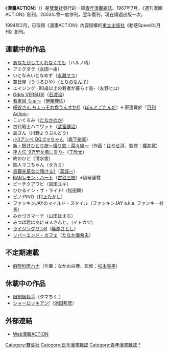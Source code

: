 {{Infobox Magazine
|  title = 漫畫ACTION
| logo = Weekly Manga Action logo.png
| logo_size = 200px
| image_file = 
| image_size = 200px
| image_caption = 
|  editor = [[清水文人|清水文人]]
| editor_title = 編輯長
| staff_writer = 
| frequency = 一個月發行2回
| price = 361[[日圓|日圓]]（含稅）
|  circulation = 
|  category = [[少年漫畫|少年]]、[[少女漫畫|少女]]、[[青年漫畫|青年漫畫]]雜誌
|  company = [[雙葉社|雙葉社]]
| publisher = 
|   firstdate = 1967年7月7日 - 2003年9月30日（週刊漫畫ACTION）<br>2004年4月8日 - （漫畫ACTION）
|  country = [[日本|日本]]
|  language = 日文
| website = [http://webaction.jp/action/ 漫畫ACTION]
|  issn =
}}

《'''漫畫ACTION'''》（{{lang|ja|漫画アクション}}）是[[雙葉社|雙葉社]]發行的一部[[青年漫畫|青年漫畫]][[漫畫雜誌|雑誌]]。1967年7月，《週刊漫画ACTION》創刊。2003年曾一度停刊，翌年復刊，現在隔週出版一次。

1994年2月，已取得《漫畫ACTION》內容授權的[[東立出版社|東立出版社]]《動感Speed半月刊》創刊。


== 連載中的作品 ==
* [[あなたがしてくれなくても|あなたがしてくれなくても]]（ハルノ晴）
* アミグダラ（永田一由）
* いとなみいとなめず（[[水瀬マユ|水瀬マユ]]）
* 空日屋（うつろひや）（[[とりのなん子|とりのなん子]]）
* エイジング -80歳以上の若者が暮らす島-（友野ヒロ）
* [[Odds_GP!|Odds VERSUS!]]（[[石渡治|石渡治]]）
* [[看家鼠|看家鼠 ちゅ〜]]（[[伊藤理佐|伊藤理佐]]）
* [[桐谷さん_ちょっそれ食うんすか!?|桐谷さん ちょっそれ食うんすか!?]]（[[ぽんとごたんだ|ぽんとごたんだ]]）※ 原連載於『[[月刊Action|月刊Action]]』
* こいぐるみ（[[たなかのか|たなかのか]]）
* 古代戦士ハニワット（[[武富健治|武富健治]]）
* 島さん（川野ようぶんどう）
* [[少年アシベ|小3アシベ QQゴマちゃん]]（[[森下裕美|森下裕美]]）
* [[駅弁ひとり旅|新・駅弁ひとり旅〜撮り鉄・菜々編〜]]（作画：[[はやせ淳|はやせ淳]]、監修：[[櫻井寬|櫻井寬]]）
* [[達人伝-9万里を風に乗り-|達人伝-9万里を風に乗り-]]（[[王欣太|王欣太]]）
* 終のひと（清水俊）
* 鉄人マコちゃん（タカミ）
* [[鳥獏先輩なに賭ける?|鳥獏先輩なに賭ける?]]（[[葛城一|葛城一]]）
* [[BARレモン・ハート|BARレモン・ハート]]（[[古谷三敏|古谷三敏]]）※隔号連載
* ピーチクアワビ（岩田ユキ）
* ひかるイン・ザ・ライト!（松田舞）
* ピノ:PINO（[[村上たかし|村上たかし]]）
* ファッキンJAYのマイルド・スタイル（ファッキンJAY a.k.a. ファンキー社長）
* みかづきマーチ（山田はまち）
* みつば君はあにヨメさんと。（イトカツ）
* [[ライジングサン_(漫画)|ライジングサンR]]（[[藤原さとし|藤原さとし]]）
* [[リバーエンド・カフェ|リバーエンド・カフェ]]（[[たなか亜希夫|たなか亜希夫]]）

== 不定期連載 ==
* [[麻酔科医ハナ|麻酔科医ハナ]]（作画：なかお白亜、監修：[[松本克平_(医師)|松本克平]]）

== 休載中の作品 ==
* [[限制級殺手|限制級殺手]]（タマちく.）
* [[シャーロッキアン!|シャーロッキアン!]]（[[池田邦彦|池田邦彦]]）

== 外部連結 ==
*[http://webaction.jp/ Web漫画ACTION] {{Wayback|url=http://webaction.jp/ |date=20210222044436 }}{{ja icon}}


{{DEFAULTSORT:Action}}
[[Category:雙葉社|Category:雙葉社]]
[[Category:日本漫畫雜誌|Category:日本漫畫雜誌]]
[[Category:青年漫畫雜誌|Category:青年漫畫雜誌]]
[[Category:漫畫ACTION|*]]